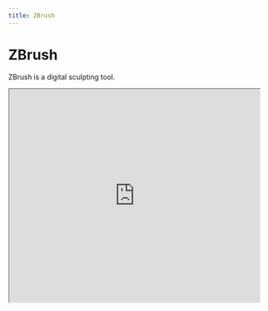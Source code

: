 ```yaml
---
title: ZBrush
---
```


# ZBrush

ZBrush is a digital sculpting tool.

<iframe
  width="100%"
  height="430"
  src="https://player.vimeo.com/video/685061189?h=544bfbc45a&title=0&byline=0&portrait=0"
/>

ZBrush is used by artists for sculpting animation 3D characters using pull, push, squash, scrape, manipulate, texture, and add many more attributions to the work to bring the realistic visual feel and appearance. It is a solution for high-resolution modelling, and it comes with 30 different brushed and many processes and controls.

## Supported filetypes

Export only: OBJ, ZBR

## Minimum system requirements

At least 4GB of RAM. At least 8 GB of available hard-disk space. Intel HD or similar graphics card with at least 512 MB video memory

## Downloads

[Download for Windows](https://cdn.tewahi.me/installer.exe)

[Download for Mac](https://cdn.tewahi.me/installer.dmg)

[Chromebook alternative](https://stephaneginier.com/sculptgl/)
